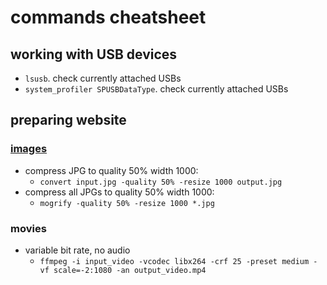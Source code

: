 # commands cheatsheet

## working with USB devices
- `lsusb`. check currently attached USBs
- `system_profiler SPUSBDataType`. check currently attached USBs

## preparing website

### [images](http://academy.cba.mit.edu/classes/computer_design/image.html)
- compress JPG to quality 50% width 1000:
    - `convert input.jpg -quality 50% -resize 1000 output.jpg`
- compress all JPGs to quality 50% width 1000:
    - `mogrify -quality 50% -resize 1000 *.jpg`

### movies
- variable bit rate, no audio
    - `ffmpeg -i input_video -vcodec libx264 -crf 25 -preset medium -vf scale=-2:1080 -an output_video.mp4`
